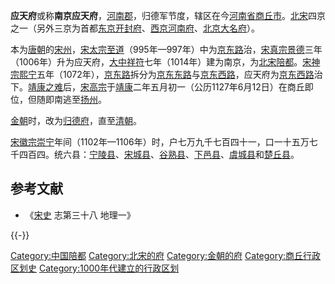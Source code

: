 '''应天府'''或称'''南京应天府'''，[[河南郡|河南郡]]，归德军节度，辖区在今[[河南省|河南省]][[商丘市|商丘市]]。[[北宋|北宋]]四京之一（另外三京为首都[[东京开封府|东京开封府]]、[[西京河南府|西京河南府]]、[[北京大名府|北京大名府]]）。

本为[[唐朝|唐朝]]的[[宋州|宋州]]，[[宋太宗|宋太宗]][[至道|至道]]（995年—997年）中为[[京东路|京东路]]治，[[宋真宗|宋真宗]][[景德|景德]]三年（1006年）升为应天府，[[大中祥符|大中祥符]]七年（1014年）建为南京，为[[北宋|北宋]][[陪都|陪都]]。[[宋神宗|宋神宗]][[熙宁|熙宁]]五年（1072年），[[京东路|京东路]]拆分为[[京东东路|京东东路]]与[[京东西路|京东西路]]，应天府为[[京东西路|京东西路]]治下。[[靖康之难|靖康之难]]后，[[宋高宗|宋高宗]]于[[靖康|靖康]]二年五月初一（公历1127年6月12日）在商丘即位，但随即南逃至[[扬州|扬州]]。

[[金朝|金朝]]时，改为[[归德府|归德府]]，直至[[清朝|清朝]]。

[[宋徽宗|宋徽宗]][[崇宁|崇宁]]年间（1102年—1106年）时，户七万九千七百四十一，口一十五万七千四百四。统六县：[[宁陵县|宁陵县]]、[[宋城县|宋城县]]、[[谷熟县|谷熟县]]、[[下邑县|下邑县]]、[[虞城县|虞城县]]和[[楚丘县|楚丘县]]。

== 参考文献 ==
* 《[[宋史|宋史]] 志第三十八 地理一》

{{-}}
{{北宋行政区划|nocat}}
{{中国都城}}

{{DEFAULTSORT:Y}}
[[Category:中国陪都|Category:中国陪都]]
[[Category:北宋的府|Category:北宋的府]]
[[Category:金朝的府|Category:金朝的府]]
[[Category:商丘行政区划史|Category:商丘行政区划史]]
[[Category:1000年代建立的行政区划|Category:1000年代建立的行政区划]]

{{北宋行政区划小作品}}